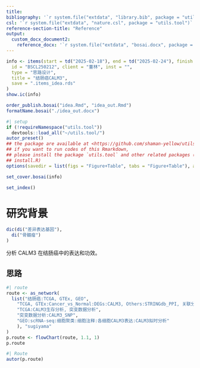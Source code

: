 ```yaml
---
title: 
bibliography: '`r system.file("extdata", "library.bib", package = "utils.tool")`'
csl: '`r system.file("extdata", "nature.csl", package = "utils.tool")`'
reference-section-title: "Reference"
output:
  custom_docx_document2:
    reference_docx: '`r system.file("extdata", "bosai.docx", package = "utils.tool")`'
---
```



```r
info <- items(start = td("2025-02-18"), end = td("2025-02-24"), finish = td("2025-02-20"),
  id = "BSCL250212", client = "董林", inst = "",
  type = "思路设计",
  title = "结肠癌CALM3",
  save = ".items_idea.rds"
)
show.ic(info)

order_publish.bosai("idea.Rmd", "idea_out.Rmd")
formatName.bosai("./idea_out.docx")
```

```r
#| setup
if (!requireNamespace("utils.tool"))
  devtools::load_all("~/utils.tool/")
autor_preset()
## the package are available at <https://github.com/shaman-yellow/utils.tool>
## if you want to run codes of this Rmarkdown,
## please install the package `utils.tool` and other related packages (run
## install.R)
options(savedir = list(figs = "Figure+Table", tabs = "Figure+Table"), autor_asis = F)
```

```r
set_cover.bosai(info)
```

```r
set_index()
```

# 研究背景 {#abstract}

```r
dic(di("差异表达基因"),
  di("骨髓瘤")
)

```

分析 CALM3 在结肠癌中的表达和功效。

## 思路 {#introduction}

```r
#| route
route <- as_network(
  list("结肠癌:TCGA, GTEx, GEO",
    "TCGA, GTEx:Cancer_vs_Normal:DEGs:CALM3, Others:STRINGdb_PPI, 关联分析:富集分析",
    "TCGA:CALM3生存分析, 突变数据分析",
    "突变数据分析:CALM3_SNP",
    "GEO:scRNA-seq:细胞聚类:细胞注释:各细胞CALM3表达:CALM3拟时分析"
    ), "sugiyama"
)
p.route <- flowChart(route, 1.1, 1)
p.route
```

```r
#| Route
autor(p.route)
```

